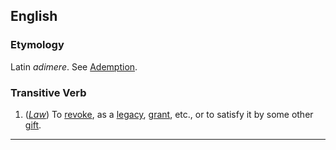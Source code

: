 ==English==

===Etymology===
Latin ''adimere''. See [[Ademption]].

===Transitive Verb===
#(''[[Law]]'') To [[revoke]], as a [[legacy]], [[grant]], etc., or to satisfy it by some other [[gift]].


----
{{webster}}